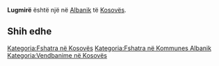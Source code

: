 {{Fshat në 
 | Emri                = Lugmirë
 | EmriAlt                = 
 | NAME_SHORT_FORM=      
 | NAME_GENERIC=      
 | NAME_SORT_NAME_RO=      LUGMIRE
 | FULL_NAME_RO = Lugmirë
 | FULL_NAME_ND_RO=Lugmire
 | SORT_NAME_RG=LUGMIRE
 | FULL_NAME_RG=Lugmirë
 | FULL_NAME_ND_RG=Lugmire
 | SRP_NAME_SHORT_FORM=      
 | SRP_NAME_GENERIC=      
 | SRP_NAME_SORT_NAME_RO=      
 | SRP_FULL_NAME_RO = 
 | SRP_FULL_NAME_ND_RO=
 | SRP_SORT_NAME_RG=
 | SRP_FULL_NAME_RG=
 | SRP_FULL_NAME_ND_RG=
 | Emri (Rasa dhanore) = 
 | Figura              = 
 | Shteti              = Kosovo
 | Komuna              = Albanik
 | Kodi postar         = 
 | Sipërfaqja          = 

 | Popullsia           = 

 | Regj. i popullsisë  = 
 | Dend. e popullsisë  = 
 | Faqja zyrtare       = 
 <!--- Koordinatat ----> 
 | Gjerësia            = 42.601111
 | Gjatësia            = 20.694167
 | Lartësia            = 
}}
'''Lugmirë''' është një [[]] në [[Albanik]] të [[Kosovës]].

<!-- == Gjeografia == -->
<!-- == Historia == -->
<!-- == Demografia == -->
== Shih edhe ==
{{Komuna Albanik}}
{{Kosovo-Administrata-Cung}}

[[Kategoria:Fshatra në Kosovës]]
[[Kategoria:Fshatra në Kommunes Albanik]]
[[Kategoria:Vendbanime në Kosovës]]